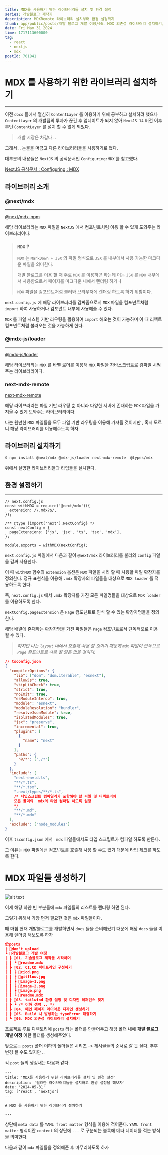```yaml
---
title: MDX를 사용하기 위한 라이브러리들 설치 및 환경 설정
series: 개발블로그 제작기
description: MDXRemote 라이브러리 설치부터 환경 설정까지
thumb: app/public/posts/개발 블로그 개발 여정/06. MDX 의존성 라이브러리 설치하기/image.pngg
date: Fri May 31 2024
time: 1717113600000
tag:
  - react
  - nextjs
  - mdx
postId: 701841
---
```


# MDX 를 사용하기 위한 라이브러리 설치하기

---

이전 `docs` 들에서 열심히 `ContentLayer` 를 이용하기 위해 공부하고 설치하려 했으나 `ContentLayer` 의 개발팀의 투자가 끊긴 후 업데이트가 되지 않아 `NextJS 14` 버전 이후부턴 `ContentLayer` 를 설치 할 수 없게 되었다.

> 개발 시장은 차갑다 ..

그래서 .. 눈물을 머금고 다른 라이브러리들을 사용하기로 했다.

대부분의 내용들은 `NextJS` 의 공식문서인 `Configuring:MDX` 를 참고했다.

<a href='https://nextjs.org/docs/app/building-your-application/configuring/mdx'>
  NextJS 공식문서 : Configuring : MDX
</a>

## 라이브러리 소개

### @next/mdx

---

<a href='https://www.npmjs.com/package/@next/mdx'>@next/mdx-npm</a>

해당 라이브러리는 `MDX` 파일을 `NextJS` 에서 컴포넌트처럼 이용 할 수 있게 도와주는 라이브러리이다.

> ### `MDX` ?
>
> `MDX` 는 `MarkDown + JSX` 의 파일 형식으로 `JSX` 를 내부에서 사용 가능한 마크다운 파일을 의미한다.
>
> 개발 블로그를 이용 할 때 주로 `MDX` 를 이용하곤 하는데 이는 `JSX` 를 `MDX` 내부에서 사용함으로서 페이지를 마크다운 내에서 렌더링 하거나
>
> `MDX` 파일을 컴포넌트처럼 불러와 브라우저에 렌더링 하도록 하기 위함이다.

`next.config.js` 에 해당 라이브러리를 감싸줌으로서 `MDX` 파일을 컴포넌트처럼 `import` 하여 사용하거나 컴포넌트 내부에 사용해줄 수 있다.

`MDX` 를 파일 시스템 기반 라우팅을 활용하여 `import` 해오는 것이 가능하며 이 때 리액트 컴포넌트처럼 불러오는 것을 가능하게 한다.

### @mdx-js/loader

---

<a href='https://www.npmjs.com/package/@mdx-js/loader'>@mdx-js/loader</a>

해당 라이브러리는 `MDX` 를 바벨 로더를 이용해 `MDX` 파일을 자바스크립트로 컴파일 시켜주는 라이브러리이다.

### next-mdx-remote

<a href='https://www.npmjs.com/package/next-mdx-remote'>next-mdx-remote</a>

해당 라이브러리는 파일 기반 라우팅 뿐 아니라 다양한 서버에 존재하는 `MDX` 파일을 가져올 수 있게 도와주는 라이브러리이다.

나는 웬만한 `MDX` 파일들을 모두 파일 기반 라우팅을 이용해 가져올 것이지만 , 혹시 모르니 해당 라이브러리를 이용해주도록 하자

## 라이브러리 설치하기

```bash
$ npm install @next/mdx @mdx-js/loader next-mdx-remote  @types/mdx
```

위에서 설명한 라이브러리들과 타입들을 설치한다.

## 환경 설정하기

---

```tsx
// next.config.js
const withMDX = require('@next/mdx')({
  extension: /\.mdx?$/,
});

/** @type {import('next').NextConfig} */
const nextConfig = {
  pageExtensions: ['js', 'jsx', 'ts', 'tsx', 'mdx'],
};

module.exports = withMDX(nextConfig);
```

`next.config.js` 파일에서 다음과 같이 `@next/mdx` 라이브러리를 불러와 `config` 파일을 감싸 사용한다.

이 때 `withMDX` 함수의 `extension` 옵션은 `MDX` 파일을 처리 할 때 사용할 파일 확장자를 정의한다. 정규 표현식을 이용해 `.mdx` 확장자의 파일들을 대상으로 `MDX loader` 를 적용하도록 한다.

즉, `next.config.js` 에서 `.mdx` 확장자를 가진 모든 파일명들을 대상으로 `MDX loader` 를 이용하도록 한다.

`nextConfig.pageExtension` 은 `Page` 컴포넌트로 인식 할 수 있는 확장자명들을 정의한다.

해당 배열에 존재하는 확장자명을 가진 파일들은 `Page` 컴포넌트로서 단독적으로 이용 될 수 있다.

> _하지만 나는 `layout` 내에서 호출해 사용 할 것이기 때문에 `mdx` 파일이 단독으로 `Page` 컴포넌트로 사용 될 일은 없을 것이다._

```json
// tsconfig.json
{
  "compilerOptions": {
    "lib": ["dom", "dom.iterable", "esnext"],
    "allowJs": true,
    "skipLibCheck": true,
    "strict": true,
    "noEmit": true,
    "esModuleInterop": true,
    "module": "esnext",
    "moduleResolution": "bundler",
    "resolveJsonModule": true,
    "isolatedModules": true,
    "jsx": "preserve",
    "incremental": true,
    "plugins": [
      {
        "name": "next"
      }
    ],
    "paths": {
      "@/*": ["./*"]
    }
  },
  "include": [
    "next-env.d.ts",
    "**/*.ts",
    "**/*.tsx",
    ".next/types/**/*.ts",
    /* 타입스크립트 컴파일러가 포함해야 할 파일 및 디렉토리에
    모든 폴더의  mdx의 타입 컴파일 하도록 설정
    */
    "**/*.md",
    "**/*.mdx"
  ],
  "exclude": ["node_modules"]
}
```

이후 `tsconfig.json` 에서 ` mdx` 파일들에서도 타입 스크립트가 컴파일 하도록 만든다.

그 이유는 `MDX` 파일에선 컴포넌트를 호출해 사용 할 수도 있기 대문에 타입 체크를 하도록 한다.

# MDX 파일들 생성하기

---

![alt text](image.png)

이제 해당 하얀 빈 부분들에 `mdx` 파일들의 리스트를 렌더링 하면 된다.

그렇기 위해서 가장 먼저 필요한 것은 `mdx` 파일들이다.

때 마침 현재 개발블로그를 개발하면서 `docs` 들을 준비해뒀기 때문에 해당 `docs` 들을 이용해 렌더링 해보도록 하자

```json
📦posts
┣ 📂don't upload
┗ 📂개발블로그 개발 여정
┃ ┣ 📂01. 기술블로그 제작을 시작하며
┃ ┃ ┗ 📜readme.mdx
┃ ┣ 📂02. CI,CD 파이프라인 구성하기
┃ ┃ ┣ 📜cicd.png
┃ ┃ ┣ 📜gitflow.jpg
┃ ┃ ┣ 📜image-1.png
┃ ┃ ┣ 📜image-2.png
┃ ┃ ┣ 📜image.png
┃ ┃ ┗ 📜readme.mdx
┃ ┣ 📂03. tailwind 환경 설정 및 디자인 레퍼런스 찾기
┃ ┣ ┗ /* 이하 생략 .. */
┃ ┣ 📂04. 메인 페이지 레이아웃 디자인 생성하기
┃ ┣ 📂05. Build 시 발생하는 typeError 해결하기
┃ ┗ 📂06. MDX 의존성 라이브러리 설치하기
```

프로젝트 루트 디렉토리에 `posts` 라는 폴더를 만들어두고 해당 폴더 내에 **개발 블로그 개발 여정** 이란 폴더를 생성해주었다.

앞으로는 `posts` 폴더 이하의 폴더들은 시리즈 -> 게시글들의 순서로 갈 듯 싶다. 추후 변경 될 수도 있지만 ..

각 `post` 들의 생김새는 다음과 같다.

```mdx
---
title: 'MDX를 사용하기 위한 라이브러리들 설치 및 환경 설정'
description: '필요한 라이브러리들을 설치하고 환경 설정을 해보자'
date: '2024-05-31'
tag: ['react', 'nextjs']
---

# MDX 를 사용하기 위한 라이브러리 설치하기

---
```

상단에 `meta data` 를 `YAML front matter` 형식을 이용해 적어준다. `YAML front matter` 형식이란 `content` 의 상단에 `---` 로 구분되는 블록에 메타 데이터를 적는 방식을 의미한다.

다음과 같이 `mdx` 파일들을 정의해준 후 마무리하도록 하자
